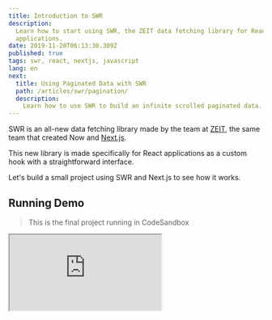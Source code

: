 ```yaml
---
title: Introduction to SWR
description:
  Learn how to start using SWR, the ZEIT data fetching library for React
  applications.
date: 2019-11-20T06:13:30.309Z
published: true
tags: swr, react, nextjs, javascript
lang: en
next:
  title: Using Paginated Data with SWR
  path: /articles/swr/pagination/
  description:
    Learn how to use SWR to build an infinite scrolled paginated data.
---
```


SWR is an all-new data fetching library made by the team at
[ZEIT](https://zeit.co), the same team that created Now and
[Next.js](https://nextjs.org/).

This new library is made specifically for React applications as a custom hook
with a straightforward interface.

Let's build a small project using SWR and Next.js to see how it works.

## Running Demo

> This is the final project running in CodeSandbox

<iframe
  src="https://codesandbox.io/embed/hello-world-l6zmc?fontsize=14&hidenavigation=1&theme=light&view=preview"
  style={{
    width: "100%",
    height: 500,
    border: 0,
    borderRadius: 4,
    overflow: "hidden"
  }}
  title="Introduction to SWR"
  allow="geolocation; microphone; camera; midi; vr; accelerometer; gyroscope; payment; ambient-light-sensor; encrypted-media; usb"
  sandbox="allow-modals allow-forms allow-popups allow-scripts allow-same-origin"
/>

## Setup Project

First, let's create the project.

```sh
npx create-next-app
```

This will give us a basic Next.js application after writing the name we want for
it.

Now let's install SWR and `isomorphic-unfetch`, this one will help us do the
fetch.

```sh
yarn add swr isomorphic-unfetch
```

And that's all if we run our project with `yarn dev` we will already have a page
with some components, we could safely delete them since we are not going to use
them.

## The API

The API we will consume in our application is [Pokeapi](https://pokeapi.co/),
this free API will give use endpoints to get information about different
Pokémon.

### The Initial Page

Let's start coding, first, we need to create a file `pages/index.js` where we
will export a React component, this will be our home page.

```js
import Head from "next/head";
import useSWR from "swr";
import fetcher from "../lib/fetcher";

function HomePage() {
  const { data } = useSWR("https://pokeapi.co/api/v2/pokemon", fetcher);

  if (!data) return <h1>Loading...</h1>;
  const { results } = data;

  return (
    <>
      <Head>
        <link
          href="https://unpkg.com/tailwindcss@^1.0/dist/tailwind.min.css"
          rel="stylesheet"
        />
      </Head>

      <section className="container mx-auto">
        <div className="-mx-2 flex flex-wrap">
          <article key={result.name}>{result.name}</article>
        </div>
      </section>
    </>
  );
}

export default HomePage;
```

> Note: We are using Tailwind here to have some basic styles, this is not the
> best way to load Tailwind in a real-world application.

### Fetcher

Our `fetcher` above is a simple module that will run the `fetch` and reply with
the JSON data instead of the HTTP response.

```js
import fetch from "isomorphic-unfetch";

function fetcher(...args) {
  return fetch(...args).then(response => response.json());
}

export default fetcher;
```

## A Better List of Pokémon

With this we have a list of the first 20 Pokémon names, let's create a new
component to show more information about each one.

```js
import fetcher from "../lib/fetcher";
import useSWR from "swr";

function PokemonShort({ name }) {
  const { data } = useSWR(`https://pokeapi.co/api/v2/pokemon/${name}`, fetcher);

  return (
    <div className="my-5 p-2 w-1/3">
      <article className="shadow p-5 relative">
        <h2 className="font-bold text-xl capitalize">{name}</h2>
        {data ? (
          <>
            <div className="absolute top-0 right-0">
              <img src={data.sprites.front_default} />
            </div>
            <ul>
              <li>
                <strong>Weight</strong>: {data.weight}
              </li>
              <li>
                <strong>Height</strong>: {data.height}
              </li>
            </ul>
            <br />
            <h3 className="font-bold text-lg">Stats</h3>
            <ul className="flex justify-start items-baseline flex-wrap">
              {data.stats.map(stat => (
                <li key={stat.stat.name} className="w-3/6">
                  <strong className="capitalize">{stat.stat.name}</strong>:{" "}
                  {stat.base_stat}
                </li>
              ))}
            </ul>
          </>
        ) : (
          <p className="font-bold text-l capitalize">Loading {name}...</p>
        )}
      </article>
    </div>
  );
}

export default PokemonShort;
```

Here we will show the Pokémon name since the beginning and only show the loading
text until we have the stats, measures and sprite URL.

Now on our HomePage, we need to import and use `PokemonShort`.

```js
import Head from "next/head";
import useSWR from "swr";
import fetcher from "../lib/fetcher";
import PokemonShort from "../components/pokemon-short";

function HomePage() {
  const { data } = useSWR("https://pokeapi.co/api/v2/pokemon", fetcher);

  if (!data) return <h1>Loading...</h1>;
  const { results } = data;

  return (
    <>
      <Head>
        <link
          href="https://unpkg.com/tailwindcss@^1.0/dist/tailwind.min.css"
          rel="stylesheet"
        />
      </Head>
      <section className="container mx-auto">
        <div className="-mx-2 flex flex-wrap">
          {results.map(result => (
            <PokemonShort key={result.name} name={result.name} />
          ))}
        </div>
      </section>
    </>
  );
}

export default HomePage;
```

Now we should see a list of cards with the data of each Pokémon.

![Our Next.js + SWR Pokedex Application](/static/articles/swr/intro.png "Our Next.js + SWR Pokedex Application")

With this, we saw how to use SWR to fetch a list of data and then render a
component per item and fetch more data inside them.

In future articles, I will continue working on this application and add more
features.

